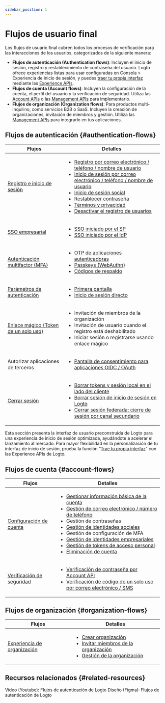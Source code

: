 ```yaml
---
sidebar_position: 1
---
```


# Flujos de usuario final

Los flujos de usuario final cubren todos los procesos de verificación para las interacciones de los usuarios, categorizados de la siguiente manera:

- **Flujos de autenticación (Authentication flows)**: Incluyen el inicio de sesión, registro y restablecimiento de contraseña del usuario. Logto ofrece experiencias listas para usar configuradas en <CloudLink to="/sign-in-experience">Consola > Experiencia de inicio de sesión</CloudLink>, y puedes [traer tu propia interfaz](/customization/bring-your-ui) mediante las [Experience APIs](https://openapi.logto.io/group/endpoint-experience).
- **Flujos de cuenta (Account flows)**: Incluyen la configuración de la cuenta, el perfil del usuario y la verificación de seguridad. Utiliza las [Account APIs](https://openapi.logto.io/group/endpoint-account-center) o las [Management APIs](https://openapi.logto.io/operation/operation-getuser) para implementarlo.
- **Flujos de organización (Organization flows)**: Para productos multi-inquilino, como servicios B2B o SaaS. Incluyen la creación de organizaciones, invitación de miembros y gestión. Utiliza las [Management APIs](https://openapi.logto.io/operation/operation-listorganizations) para integrarlo en tus aplicaciones.

## Flujos de autenticación \{#authentication-flows}

| Flujos                                                                   | Detalles                                                                                                                                                                                                                                                                                                                                                                                                                                                                                                                                                                                                                                    |
| ------------------------------------------------------------------------ | ------------------------------------------------------------------------------------------------------------------------------------------------------------------------------------------------------------------------------------------------------------------------------------------------------------------------------------------------------------------------------------------------------------------------------------------------------------------------------------------------------------------------------------------------------------------------------------------------------------------------------------------- |
| [Registro e inicio de sesión](/end-user-flows/sign-up-and-sign-in)       | <ul><li>[Registro por correo electrónico / teléfono / nombre de usuario](/end-user-flows/sign-up-and-sign-in/sign-up)</li><li>[Inicio de sesión por correo electrónico / teléfono / nombre de usuario](/end-user-flows/sign-up-and-sign-in/sign-in)</li><li>[Inicio de sesión social](/end-user-flows/sign-up-and-sign-in/social-sign-in)</li><li>[Restablecer contraseña](/end-user-flows/sign-up-and-sign-in/reset-password)</li><li>[Términos y privacidad](/end-user-flows/sign-up-and-sign-in/terms-and-privacy)</li><li>[Desactivar el registro de usuarios](/end-user-flows/sign-up-and-sign-in/disable-user-registration)</li></ul> |
| [SSO empresarial](/end-user-flows/enterprise-sso)                        | <ul><li>[SSO iniciado por el SP](/end-user-flows/enterprise-sso/sp-initiated-sso)</li><li>[SSO iniciado por el IdP](/end-user-flows/enterprise-sso/idp-initiated-sso)</li></ul>                                                                                                                                                                                                                                                                                                                                                                                                                                                             |
| [Autenticación multifactor (MFA)](/end-user-flows/mfa)                   | <ul><li>[OTP de aplicaciones autenticadoras](/end-user-flows/mfa/authenticator-app-otp)</li><li>[Passkeys (WebAuthn)](/end-user-flows/mfa/webauthn)</li><li>[Códigos de respaldo](/end-user-flows/mfa/backup-codes)</li></ul>                                                                                                                                                                                                                                                                                                                                                                                                               |
| [Parámetros de autenticación](/end-user-flows/authentication-parameters) | <ul><li>[Primera pantalla](/end-user-flows/authentication-parameters/first-screen)</li><li>[Inicio de sesión directo](/end-user-flows/authentication-parameters/direct-sign-in)</li></ul>                                                                                                                                                                                                                                                                                                                                                                                                                                                   |
| [Enlace mágico (Token de un solo uso)](/end-user-flows/one-time-token)   | <ul><li>Invitación de miembros de la organización</li><li>Invitación de usuario cuando el registro está deshabilitado</li><li>Iniciar sesión o registrarse usando enlace mágico</li></ul>                                                                                                                                                                                                                                                                                                                                                                                                                                                   |
| Autorizar aplicaciones de terceros                                       | <ul><li>[Pantalla de consentimiento para aplicaciones OIDC / OAuth](/end-user-flows/consent-screen)</li></ul>                                                                                                                                                                                                                                                                                                                                                                                                                                                                                                                               |
| [Cerrar sesión](/end-user-flows/sign-out)                                | <ul><li>[Borrar tokens y sesión local en el lado del cliente](/end-user-flows/sign-out/#clear-tokens-and-local-session-at-the-client-side)</li><li>[Borrar sesión de inicio de sesión en Logto](/end-user-flows/sign-out/#clear-sign-in-session-at-logto)</li><li>[Cerrar sesión federada: cierre de sesión por canal secundario](/end-user-flows/sign-out/#federated-sign-out-back-channel-logout)</li></ul>                                                                                                                                                                                                                               |

Esta sección presenta la interfaz de usuario preconstruida de Logto para una experiencia de inicio de sesión optimizada, ayudándote a acelerar el lanzamiento al mercado. Para mayor flexibilidad en la personalización de tu interfaz de inicio de sesión, prueba la función “[Trae tu propia interfaz](/customization/bring-your-ui)” con las Experience APIs de Logto.

## Flujos de cuenta \{#account-flows}

| Flujos                                                             | Detalles                                                                                                                                                                                                                                                                                                                                                                                                                                                                                                                                                                                                                                                                                                                                                                                                                                                  |
| ------------------------------------------------------------------ | --------------------------------------------------------------------------------------------------------------------------------------------------------------------------------------------------------------------------------------------------------------------------------------------------------------------------------------------------------------------------------------------------------------------------------------------------------------------------------------------------------------------------------------------------------------------------------------------------------------------------------------------------------------------------------------------------------------------------------------------------------------------------------------------------------------------------------------------------------- |
| [Configuración de cuenta](/end-user-flows/account-settings)        | <ul><li>[Gestionar información básica de la cuenta](/end-user-flows/account-settings/by-account-api#manage-basic-account-information)</li><li>[Gestión de correo electrónico / número de teléfono](/end-user-flows/account-settings/by-account-api#manage-identifiers-and-other-sensitive-information)</li><li>Gestión de contraseñas</li><li>[Gestión de identidades sociales](/end-user-flows/account-settings/by-account-api#link-a-new-social-connection)</li><li>Gestión de configuración de MFA</li><li>[Gestión de identidades empresariales](/end-user-flows/account-settings/by-management-api#user-enterprise-identities-management)</li><li>[Gestión de tokens de acceso personal](/user-management/personal-access-token)</li><li>[Eliminación de cuenta](/end-user-flows/account-settings/by-management-api#user-account-deletion)</li></ul> |
| [Verificación de seguridad](/end-user-flows/security-verification) | <ul><li>[Verificación de contraseña por Account API](/end-user-flows/security-verification#password-verification)</li><li>[Verificación de código de un solo uso por correo electrónico / SMS](/end-user-flows/security-verification#emailsms-one-time-code-verification)</li></ul>                                                                                                                                                                                                                                                                                                                                                                                                                                                                                                                                                                       |

## Flujos de organización \{#organization-flows}

| Flujos                                                                 | Detalles                                                                                                                                                                                                                                                                                                                     |
| ---------------------------------------------------------------------- | ---------------------------------------------------------------------------------------------------------------------------------------------------------------------------------------------------------------------------------------------------------------------------------------------------------------------------- |
| [Experiencia de organización](/end-user-flows/organization-experience) | <ul><li>[Crear organización](/end-user-flows/organization-experience/create-organization)</li><li>[Invitar miembros de la organización](/end-user-flows/organization-experience/invite-organization-members)</li><li>[Gestión de la organización](/end-user-flows/organization-experience/organization-management)</li></ul> |

## Recursos relacionados \{#related-resources}

<Url href="https://www.youtube.com/playlist?list=PLy2Il6wrD_fwhMhj-7lS5s94PVE2DAJYg">
  Video (Youtube): Flujos de autenticación de Logto
</Url>
<Url href="https://www.figma.com/community/file/1260495684847942413/logto-sign-in-experience">
  Diseño (Figma): Flujos de autenticación de Logto
</Url>
